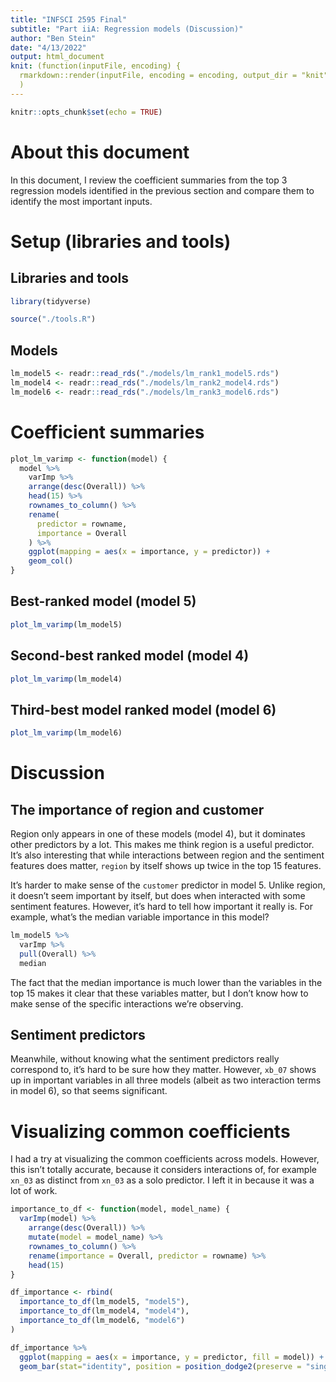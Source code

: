 ```yaml
---
title: "INFSCI 2595 Final"
subtitle: "Part iiA: Regression models (Discussion)"
author: "Ben Stein"
date: "4/13/2022"
output: html_document
knit: (function(inputFile, encoding) {
  rmarkdown::render(inputFile, encoding = encoding, output_dir = "knit") }
  )
---
```


```r
knitr::opts_chunk$set(echo = TRUE)
```

# About this document

In this document, I review the coefficient summaries from the top 3 regression models identified in the previous section and compare them to identify the most important inputs.

# Setup (libraries and tools)

## Libraries and tools

```r
library(tidyverse)

source("./tools.R")
```

## Models

```r
lm_model5 <- readr::read_rds("./models/lm_rank1_model5.rds")
lm_model4 <- readr::read_rds("./models/lm_rank2_model4.rds")
lm_model6 <- readr::read_rds("./models/lm_rank3_model6.rds")
```

# Coefficient summaries

```r
plot_lm_varimp <- function(model) {
  model %>%
    varImp %>%
    arrange(desc(Overall)) %>%
    head(15) %>%
    rownames_to_column() %>%
    rename(
      predictor = rowname,
      importance = Overall
    ) %>%
    ggplot(mapping = aes(x = importance, y = predictor)) +
    geom_col()
}
```


## Best-ranked model (model 5)

```r
plot_lm_varimp(lm_model5)
```

## Second-best ranked model (model 4)

```r
plot_lm_varimp(lm_model4)
```

## Third-best model ranked model (model 6)

```r
plot_lm_varimp(lm_model6)
```

# Discussion

## The importance of region and customer

Region only appears in one of these models (model 4), but it dominates other predictors by a lot. This makes me think region is a useful predictor. It's also interesting that while interactions between region and the sentiment features does matter, `region` by itself shows up twice in the top 15 features.

It's harder to make sense of the `customer` predictor in model 5. Unlike region, it doesn't seem important by itself, but does when interacted with some sentiment features. However, it's hard to tell how important it really is. For example, what's the median variable importance in this model?

```r
lm_model5 %>% 
  varImp %>%
  pull(Overall) %>%
  median
```

The fact that the median importance is much lower than the variables in the top 15 makes it clear that these variables matter, but I don't know how to make sense of the specific interactions we're observing.

## Sentiment predictors

Meanwhile, without knowing what the sentiment predictors really correspond to, it's hard to be sure how they matter. However, `xb_07` shows up in important variables in all three models (albeit as two interaction terms in model 6), so that seems significant.

# Visualizing common coefficients

I had a try at visualizing the common coefficients across models. However, this isn't totally accurate, because it considers interactions of, for example `xn_03` as distinct from `xn_03` as a solo predictor. I left it in because it was a lot of work.

```r
importance_to_df <- function(model, model_name) {
  varImp(model) %>%
    arrange(desc(Overall)) %>%
    mutate(model = model_name) %>%
    rownames_to_column() %>%
    rename(importance = Overall, predictor = rowname) %>%
    head(15)
}

df_importance <- rbind(
  importance_to_df(lm_model5, "model5"),
  importance_to_df(lm_model4, "model4"),
  importance_to_df(lm_model6, "model6")
)

df_importance %>%
  ggplot(mapping = aes(x = importance, y = predictor, fill = model)) + 
  geom_bar(stat="identity", position = position_dodge2(preserve = "single"))
```

